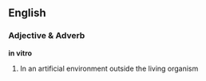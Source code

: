 ==English==
===Adjective & Adverb===
'''in vitro'''
# In an artificial environment outside the living organism